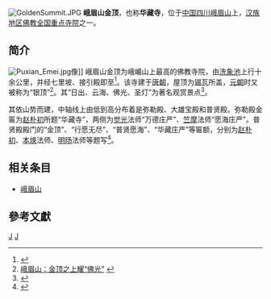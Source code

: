 {{Otheruses|金顶|subject=[[中国|中国]][[四川|四川]][[峨眉山|峨眉山]]的金顶|other=同名或類似名的其它條目描述}}
[[File:GoldenSummit.JPG|thumb]]
'''峨眉山金顶'''，也称'''华藏寺'''，位于[[中国|中国]][[四川|四川]][[峨眉山|峨眉山]]上，[[汉族地区佛教全国重点寺院|汉族地区佛教全国重点寺院]]之一。

== 简介 ==
{{Quote box
|width=30%
|align=right
|quote=华藏长子，七处九会，辅助毗卢阐大教<br />金顶真人，四方八面，来朝遍吉出迷津
|source=（[[香港|香港]]）[[圣一法师|圣一法师]] 普贤殿对联
|}}
[[File:Puxian_Emei.jpg|thumb]]像]]
峨眉山金顶为峨嵋山上最高的佛教寺院，由[[洗象池|洗象池]]上行十余公里，并经七里坡、接引殿即至<ref>{{Cite web |url=http://travel.people.com.cn/GB/9777169.html |title=日照法师功德圆满 万人挤爆峨眉山金顶 |accessdate=2009-12-26 |archive-date=2009-08-09 |archive-url=https://web.archive.org/web/20090809052447/http://travel.people.com.cn/GB/9777169.html |dead-url=no }}</ref>。该寺建于[[唐朝|唐朝]]，屋顶为[[锡|锡]]瓦所盖，[[元朝|元朝]]时又被称为“银顶”<ref>[http://nf.nfdaily.cn/nanfangdaily/ly/200909140218.asp 峨眉山：金顶之上耀“佛光”] {{webarchive|url=https://web.archive.org/web/20101114025803/http://nf.nfdaily.cn/nanfangdaily/ly/200909140218.asp |date=2010-11-14 }}</ref>。其“日出、云海、佛光、圣灯”为著名观赏景点<ref>{{Cite web |url=http://www.shutours.com/WM/wmjs/wmjs14.htm |title=金顶 |accessdate=2009-12-26 |archive-date=2010-02-14 |archive-url=https://web.archive.org/web/20100214060640/http://www.shutours.com/wm/wmjs/wmjs14.htm |dead-url=no }}</ref>。

其依山势而建，中轴线上由低到高分布着是弥勒殿、大雄宝殿和普贤殿。弥勒殿金匾为[[赵朴初|赵朴初]]所题“华藏寺”，两侧为[[觉光|觉光]]法师“万德庄严”、[[竺摩|竺摩]]法师“愿海庄严”。普贤殿殿门的“金顶”、“行愿无尽”、“普贤愿海”、“华藏庄严”等匾额，分别为[[赵朴初|赵朴初]]、[[本焕|本焕]]法师、[[明旸|明旸]]法师等题写<ref>{{Cite web |url=http://travel.sina.com.cn/china/2009-09-21/1202108006.shtml |title=一山览尽巴蜀千秋 峨眉山游记 |accessdate=2009-12-26 |archive-date=2012-06-06 |archive-url=https://web.archive.org/web/20120606085820/http://travel.sina.com.cn/china/2009-09-21/1202108006.shtml |dead-url=no }}</ref>。

== 相关条目 ==
*[[峨眉山|峨眉山]]

==參考文獻==
<div class="references-small">
<references></references>
</div>

{{China-buddhism-temple}}
[[Category:汉族地区佛教全国重点寺院|J]]
[[Category:峨眉山佛寺|J]]